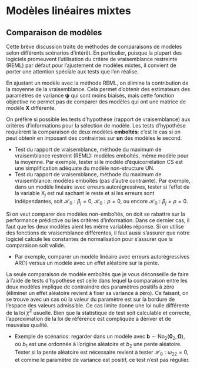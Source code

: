 # Modèles linéaires mixtes {#modeles-lineaires-mixtes}


## Comparaison de modèles

Cette brève discussion traite de méthodes de comparaisons de modèles selon différents scénarios d'intérêt. 
En particulier, puisque la plupart des logiciels promeuvent l'utilisation du critère de vraisemblance restreinte (REML) par défaut pour l'ajustement de modèles mixtes, il convient de porter une attention spéciale aux tests que l'on réalise.

En ajustant un modèle avec la méthode REML, on élimine la contribution de la moyenne de la vraisemblance. Cela permet d'obtenir des estimateurs des paramètres de variance $\boldsymbol{\psi}$ qui sont moins biaisés, mais cette fonction objective ne permet pas de comparer des modèles qui ont une matrice de modèle $\mathbf{X}$ différente.

On préfère si possible les tests d'hypothèse (rapport de vraisemblance) aux critères d'informations pour la sélection de modèle. Les tests d'hypothèse requièrent la comparaison de deux modèles **emboîtés**: c'est le cas si on peut obtenir en imposant des contraintes sur **un** des modèles le second.

- Test du rapport de vraisemblance, méthode du maximum de vraisemblance restreint (REML): modèles emboîtés, même modèle pour la moyenne. Par exemple, tester si le modèle d'équicorrélation $\mathsf{CS}$ est une simplification adéquate du modèle non-structure $\mathsf{UN}$.
- Test du rapport de vraisemblance, méthode du maximum de vraisemblance:  modèles emboîtés (pas d'autre contrainte). Par exemple, dans un modèle linéaire avec erreurs autorégressives, tester si l'effet de la variable $\mathrm{X}_j$ est nul sachant le reste et si les erreurs sont indépendantes, soit  $\mathscr{H}_0: \beta_j=0$,  $\mathscr{H}_0: \rho=0$, ou encore $\mathscr{H}_0: \beta_j=\rho=0$.

Si on veut comparer des modèles non-emboîtés, on doit se rabattre sur la performance prédictive ou les critères d'information. Dans ce dernier cas, il faut que les deux modèles aient les même variables réponse. Si on utilise des fonctions de vraisemblance différentes, il faut aussi s'assurer que notre logiciel calcule les constantes de normalisation pour s'assurer que la comparaison soit valide.

- Par exemple, comparer un modèle linéaire avec erreurs autorégressives $\mathsf{AR}(1)$ versus un modèle avec un effet aléatoire sur la pente.

La seule comparaison de modèle emboîtés que je vous déconseille de faire à l'aide de tests d'hypothèse est celle dans lequel la comparaison entre les deux modèles implique de contraindre des paramètres positifs à zéro (éliminer un effet aléatoire revient à fixer sa variance à zéro). Ce faisant, on se trouve avec un cas où la valeur du paramètre est sur la bordure de l'espace des valeurs admissible. Ce cas limite donne une loi nulle différente de la loi $\chi^2$ usuelle. Bien que la statistique de test soit calculable et correcte, l'approximation de la loi de référence est compliquée à dériver et de mauvaise qualité.

- Exemple de scénarios: regarder dans un modèle avec $\boldsymbol{b} \sim \mathsf{No}_2(\boldsymbol{0}_2, \boldsymbol{\Omega})$, où $b_1$ est une ordonnée à l'origine aléatoire et $b_2$ une pente aléatoire. Tester si la pente aléatoire est nécessaire revient à tester $\mathscr{H}_0: \omega_{22}=0$, et comme le paramètre de variance est positif, ce test n'est pas régulier.